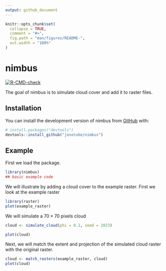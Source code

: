 ```yaml
---
output: github_document
---
```


<!-- README.md is generated from README.Rmd. Please edit that file -->

```r
knitr::opts_chunk$set(
  collapse = TRUE,
  comment = "#>",
  fig.path = "man/figures/README-",
  out.width = "100%"
)
```

# nimbus

<!-- badges: start -->
[![R-CMD-check](https://github.com/jonotuke/nimbus/actions/workflows/R-CMD-check.yaml/badge.svg)](https://github.com/jonotuke/nimbus/actions/workflows/R-CMD-check.yaml)
<!-- badges: end -->

The goal of nimbus is to simulate cloud cover and add it to raster files. 

## Installation

You can install the development version of nimbus from [GitHub](https://github.com/) with:

``` r
# install.packages("devtools")
devtools::install_github("jonotuke/nimbus")
```

## Example

First we load the package. 

```r
library(nimbus)
## basic example code
```

We will illustrate by adding a cloud cover to the example raster. First we look at the example raster

```r
library(raster)
plot(example_raster)
```

We will simulate a $70 \times 70$ pixels cloud

```r
cloud <- simulate_cloud(phi = 0.1, seed = 2023)
```

```r
plot(cloud)
```

Next, we will match the extent and projection of the simulated cloud raster with the original raster. 

```r
cloud <- match_rasters(example_raster, cloud)
plot(cloud)
```



